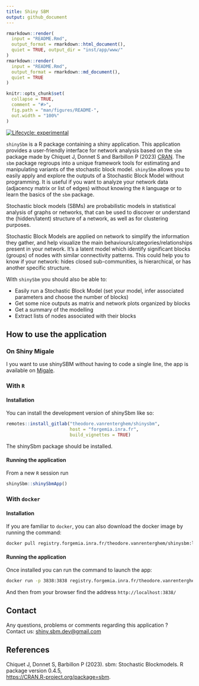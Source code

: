```yaml
---
title: Shiny SBM
output: github_document
---
```


<!-- Compiling paragraph: start -->
```r
rmarkdown::render(
  input = "README.Rmd",
  output_format = rmarkdown::html_document(),
  quiet = TRUE, output_dir = "inst/app/www/"
)
rmarkdown::render(
  input = "README.Rmd",
  output_format = rmarkdown::md_document(),
  quiet = TRUE
)
```



```r
knitr::opts_chunk$set(
  collapse = TRUE,
  comment = "#>",
  fig.path = "man/figures/README-",
  out.width = "100%"
)
```



<!-- badges: start -->
[![Lifecycle: experimental](https://img.shields.io/badge/lifecycle-experimental-orange.svg)](https://lifecycle.r-lib.org/articles/stages.html#experimental)
<!-- badges: end -->

`shinySbm` is a R package containing a shiny application. This application provides a user-friendly interface for network analysis based on the `sbm` package made by Chiquet J, Donnet S and Barbillon P (2023) [CRAN](https://CRAN.R-project.org/package=sbm). The `sbm` package regroups into a unique framework tools for estimating and manipulating variants of the stochastic block model.
`shinySbm` allows you to easily apply and explore the outputs of a Stochastic Block Model without programming. It is useful if you want to analyze your network data (adjacency matrix or list of edges) without knowing the `R` language or to learn the basics of the `sbm` package. 

Stochastic block models (SBMs) are probabilistic models in statistical analysis of graphs or networks, that can be used to discover or understand the (hidden/latent) structure of a network, as well as for clustering purposes. 

Stochastic Block Models are applied on network to simplify the information they gather, and help visualize the main behaviours/categories/relationships present in your network. It's a latent model which identify significant blocks (groups) of nodes with similar connectivity patterns. This could help you to know if your network: hides closed sub-communities, is hierarchical, or has another specific structure. 

With `shinySbm` you should also be able to: 

 - Easily run a Stochastic Block Model (set your model, infer associated parameters and choose the number of blocks)
 - Get some nice outputs as matrix and network plots organized by blocks
 - Get a summary of the modelling
 - Extract lists of nodes associated with their blocks


## How to use the application

### On Shiny Migale

I you want to use shinySBM without having to code a single line, the app is available on [Migale](https://shiny.migale.inrae.fr/app/ShinySBM).

### With `R`

#### Installation

You can install the development version of shinySbm like so:

``` r
remotes::install_gitlab("theodore.vanrenterghem/shinysbm",
                        host = "forgemia.inra.fr",
                        build_vignettes = TRUE)
```

The shinySbm package should be installed. 

#### Running the application

From a new `R` session run

``` r
shinySbm::shinySbmApp()
```

### With `docker`

#### Installation

If you are familiar to `docker`, you can also download the docker image by running the command:

``` bash
docker pull registry.forgemia.inra.fr/theodore.vanrenterghem/shinysbm:latest
```
#### Running the application

Once installed you can run the command to launch the app:

``` bash
docker run -p 3838:3838 registry.forgemia.inra.fr/theodore.vanrenterghem/shinysbm:latest
```

And then from your browser find the address `http://localhost:3838/`

## Contact

Any questions, problems or comments regarding this application ?        
Contact us: [shiny.sbm.dev@gmail.com](mailto:shiny.sbm.dev@gmail.com)

## References

Chiquet J, Donnet S, Barbillon P (2023).  sbm: Stochastic Blockmodels. R package version 0.4.5,  
[https://CRAN.R-project.org/package=sbm](https://CRAN.R-project.org/package=sbm).

